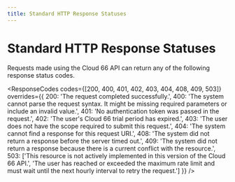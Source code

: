 ```yaml
---
title: Standard HTTP Response Statuses
---
```



# Standard HTTP Response Statuses

Requests made using the Cloud 66 API can return any of the following response status codes.

<ResponseCodes 
  codes={[200, 400, 401, 402, 403, 404, 408, 409, 503]}
  overrides={{
    200: 'The request completed successfully.',
    400: 'The system cannot parse the request syntax. It might be missing required parameters or include an invalid value.',
    401: 'No authentication token was passed in the request.',
    402: 'The user\'s Cloud 66 trial period has expired.',
    403: 'The user does not have the scope required to submit this request.',
    404: 'The system cannot find a response for this request URI.',
    408: 'The system did not return a response before the server timed out.',
    409: 'The system did not return a response because there is a current conflict with the resource.',
    503: ['This resource is not actively implemented in this version of the Cloud 66 API.', 'The user has reached or exceeded the maximum rate limit and must wait until the next hourly interval to retry the request.']
  }}
/>